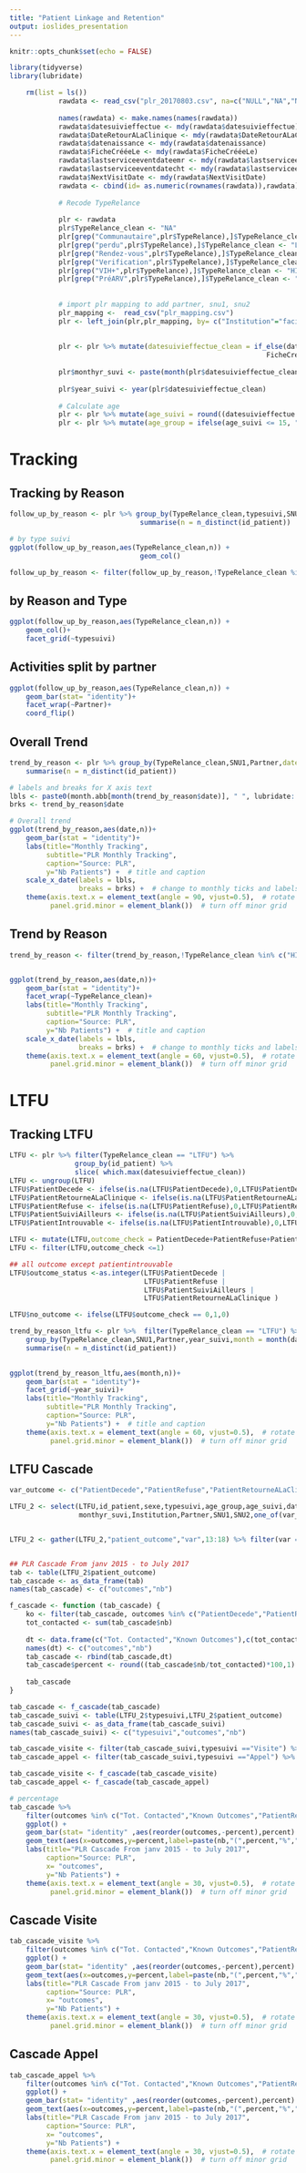 ```yaml
---
title: "Patient Linkage and Retention"
output: ioslides_presentation
---
```


```r
knitr::opts_chunk$set(echo = FALSE)
```

```r

library(tidyverse)
library(lubridate)

    rm(list = ls())
            rawdata <- read_csv("plr_20170803.csv", na=c("NULL","NA","N/A"))
            
            names(rawdata) <- make.names(names(rawdata))
            rawdata$datesuivieffectue <- mdy(rawdata$datesuivieffectue)
            rawdata$DateRetourALaClinique <- mdy(rawdata$DateRetourALaClinique)
            rawdata$datenaissance <- mdy(rawdata$datenaissance)
            rawdata$FicheCrééeLe <- mdy(rawdata$FicheCrééeLe)
            rawdata$lastserviceeventdateemr <- mdy(rawdata$lastserviceeventdateemr)
            rawdata$lastserviceeventdatecht <- mdy(rawdata$lastserviceeventdatecht)
            rawdata$NextVisitDate <- mdy(rawdata$NextVisitDate)
            rawdata <- cbind(id= as.numeric(rownames(rawdata)),rawdata)
            
            # Recode TypeRelance
            
            plr <- rawdata
            plr$TypeRelance_clean <- "NA"
            plr[grep("Communautaire",plr$TypeRelance),]$TypeRelance_clean <- "DAC"
            plr[grep("perdu",plr$TypeRelance),]$TypeRelance_clean <- "LTFU"
            plr[grep("Rendez-vous",plr$TypeRelance),]$TypeRelance_clean <- "Missed RDV"
            plr[grep("Verification",plr$TypeRelance),]$TypeRelance_clean <- "Geolocate"
            plr[grep("VIH+",plr$TypeRelance),]$TypeRelance_clean <- "HIV Pos"
            plr[grep("PréARV",plr$TypeRelance),]$TypeRelance_clean <- "PreART"
            
            
            # import plr mapping to add partner, snu1, snu2
            plr_mapping <-  read_csv("plr_mapping.csv")
            plr <- left_join(plr,plr_mapping, by= c("Institution"="facility"))
            
            
            plr <- plr %>% mutate(datesuivieffectue_clean = if_else(datesuivieffectue - FicheCrééeLe < 0, 
                                                               FicheCrééeLe,datesuivieffectue))
            
            plr$monthyr_suvi <- paste(month(plr$datesuivieffectue_clean,label =T),year(plr$datesuivieffectue_clean),sep="")
            
            plr$year_suivi <- year(plr$datesuivieffectue_clean)
            
            # Calculate age
            plr <- plr %>% mutate(age_suivi = round((datesuivieffectue - datenaissance)/365,0))
            plr <- plr %>% mutate(age_group = ifelse(age_suivi <= 15, "Peds","Adult"))

```

# Tracking

## Tracking by Reason

```r
follow_up_by_reason <- plr %>% group_by(TypeRelance_clean,typesuivi,SNU1,Partner,sexe) %>% 
                                summarise(n = n_distinct(id_patient))

# by type suivi
ggplot(follow_up_by_reason,aes(TypeRelance_clean,n)) + 
                                geom_col()

follow_up_by_reason <- filter(follow_up_by_reason,!TypeRelance_clean %in% c("HIV Pos","PreART"))
```

##   by Reason and Type

```r

ggplot(follow_up_by_reason,aes(TypeRelance_clean,n)) + 
    geom_col()+
    facet_grid(~typesuivi)
```

##  Activities split by partner

```r
ggplot(follow_up_by_reason,aes(TypeRelance_clean,n)) + 
    geom_bar(stat= "identity")+
    facet_wrap(~Partner)+
    coord_flip()
```

##  Overall Trend 

```r

trend_by_reason <- plr %>% group_by(TypeRelance_clean,SNU1,Partner,date = floor_date(datesuivieffectue_clean, "month"),year_suivi,monthyr_suvi,month = month(datesuivieffectue_clean, label= T)) %>% 
    summarise(n = n_distinct(id_patient))

# labels and breaks for X axis text
lbls <- paste0(month.abb[month(trend_by_reason$date)], " ", lubridate::year(trend_by_reason$date))
brks <- trend_by_reason$date

# Overall trend
ggplot(trend_by_reason,aes(date,n))+
    geom_bar(stat = "identity")+
    labs(title="Monthly Tracking", 
         subtitle="PLR Monthly Tracking", 
         caption="Source: PLR", 
         y="Nb Patients") +  # title and caption
    scale_x_date(labels = lbls, 
                 breaks = brks) +  # change to monthly ticks and labels
    theme(axis.text.x = element_text(angle = 90, vjust=0.5),  # rotate x axis text
          panel.grid.minor = element_blank())  # turn off minor grid

```


## Trend by Reason

```r

trend_by_reason <- filter(trend_by_reason,!TypeRelance_clean %in% c("HIV Pos","PreART"))


ggplot(trend_by_reason,aes(date,n))+
    geom_bar(stat = "identity")+
    facet_wrap(~TypeRelance_clean)+
    labs(title="Monthly Tracking", 
         subtitle="PLR Monthly Tracking", 
         caption="Source: PLR", 
         y="Nb Patients") +  # title and caption
    scale_x_date(labels = lbls, 
                 breaks = brks) +  # change to monthly ticks and labels
    theme(axis.text.x = element_text(angle = 60, vjust=0.5),  # rotate x axis text
          panel.grid.minor = element_blank())  # turn off minor grid
```

# LTFU

## Tracking LTFU

```r
LTFU <- plr %>% filter(TypeRelance_clean == "LTFU") %>% 
                group_by(id_patient) %>%
                slice( which.max(datesuivieffectue_clean))
LTFU <- ungroup(LTFU)
LTFU$PatientDecede <- ifelse(is.na(LTFU$PatientDecede),0,LTFU$PatientDecede)
LTFU$PatientRetourneALaClinique <- ifelse(is.na(LTFU$PatientRetourneALaClinique),0,LTFU$PatientRetourneALaClinique)
LTFU$PatientRefuse <- ifelse(is.na(LTFU$PatientRefuse),0,LTFU$PatientRefuse)
LTFU$PatientSuiviAilleurs <- ifelse(is.na(LTFU$PatientSuiviAilleurs),0,LTFU$PatientSuiviAilleurs)
LTFU$PatientIntrouvable <- ifelse(is.na(LTFU$PatientIntrouvable),0,LTFU$PatientIntrouvable)

LTFU <- mutate(LTFU,outcome_check = PatientDecede+PatientRefuse+PatientSuiviAilleurs+PatientRetourneALaClinique+PatientIntrouvable)
LTFU <- filter(LTFU,outcome_check <=1)

## all outcome except patientintrouvable
LTFU$outcome_status <-as.integer(LTFU$PatientDecede | 
                                 LTFU$PatientRefuse |
                                 LTFU$PatientSuiviAilleurs | 
                                 LTFU$PatientRetourneALaClinique )

LTFU$no_outcome <- ifelse(LTFU$outcome_check == 0,1,0)
```

```r

trend_by_reason_ltfu <- plr %>%  filter(TypeRelance_clean == "LTFU") %>%
    group_by(TypeRelance_clean,SNU1,Partner,year_suivi,month = month(datesuivieffectue_clean,label= T)) %>% 
    summarise(n = n_distinct(id_patient)) 
   

ggplot(trend_by_reason_ltfu,aes(month,n))+
    geom_bar(stat = "identity")+
    facet_grid(~year_suivi)+
    labs(title="Monthly Tracking", 
         subtitle="PLR Monthly Tracking", 
         caption="Source: PLR", 
         y="Nb Patients") +  # title and caption
    theme(axis.text.x = element_text(angle = 60, vjust=0.5),  # rotate x axis text
          panel.grid.minor = element_blank())  # turn off minor grid
```

## LTFU Cascade
```r
var_outcome <- c("PatientDecede","PatientRefuse","PatientRetourneALaClinique","PatientSuiviAilleurs","PatientIntrouvable","no_outcome")

LTFU_2 <- select(LTFU,id_patient,sexe,typesuivi,age_group,age_suivi,datesuivieffectue_clean,year_suivi,
                 monthyr_suvi,Institution,Partner,SNU1,SNU2,one_of(var_outcome))


LTFU_2 <- gather(LTFU_2,"patient_outcome","var",13:18) %>% filter(var == 1)


## PLR Cascade From janv 2015 - to July 2017
tab <- table(LTFU_2$patient_outcome)
tab_cascade <- as_data_frame(tab)
names(tab_cascade) <- c("outcomes","nb")

f_cascade <- function (tab_cascade) {
    ko <- filter(tab_cascade, outcomes %in% c("PatientDecede","PatientRefuse","PatientRetourneALaClinique","PatientSuiviAilleurs"))
    tot_contacted <- sum(tab_cascade$nb)
    
    dt <- data.frame(c("Tot. Contacted","Known Outcomes"),c(tot_contacted,sum(ko$nb)))
    names(dt) <- c("outcomes","nb")
    tab_cascade <- rbind(tab_cascade,dt)
    tab_cascade$percent <- round((tab_cascade$nb/tot_contacted)*100,1)
    
    tab_cascade
}

tab_cascade <- f_cascade(tab_cascade)
tab_cascade_suivi <- table(LTFU_2$typesuivi,LTFU_2$patient_outcome)
tab_cascade_suivi <- as_data_frame(tab_cascade_suivi)
names(tab_cascade_suivi) <- c("typesuivi","outcomes","nb")

tab_cascade_visite <- filter(tab_cascade_suivi,typesuivi =="Visite") %>% select(outcomes,nb)
tab_cascade_appel <- filter(tab_cascade_suivi,typesuivi =="Appel") %>% select(outcomes,nb)

tab_cascade_visite <- f_cascade(tab_cascade_visite)
tab_cascade_appel <- f_cascade(tab_cascade_appel)


```


```r
# percentage
tab_cascade %>% 
    filter(outcomes %in% c("Tot. Contacted","Known Outcomes","PatientRetourneALaClinique")) %>%
    ggplot() +
    geom_bar(stat= "identity" ,aes(reorder(outcomes,-percent),percent) )+ 
    geom_text(aes(x=outcomes,y=percent,label=paste(nb,"(",percent,"%",")")), vjust=1.5, colour="white") +
    labs(title="PLR Cascade From janv 2015 - to July 2017", 
         caption="Source: PLR", 
         x= "outcomes",
         y="Nb Patients") +  
    theme(axis.text.x = element_text(angle = 30, vjust=0.5),  # rotate x axis text
          panel.grid.minor = element_blank())  # turn off minor grid

```


## Cascade Visite
```r


tab_cascade_visite %>% 
    filter(outcomes %in% c("Tot. Contacted","Known Outcomes","PatientRetourneALaClinique")) %>%
    ggplot() +
    geom_bar(stat= "identity" ,aes(reorder(outcomes,-percent),percent) )+ 
    geom_text(aes(x=outcomes,y=percent,label=paste(nb,"(",percent,"%",")")), vjust=1.5, colour="white") +
    labs(title="PLR Cascade From janv 2015 - to July 2017", 
         caption="Source: PLR", 
         x= "outcomes",
         y="Nb Patients") +  
    theme(axis.text.x = element_text(angle = 30, vjust=0.5),  # rotate x axis text
          panel.grid.minor = element_blank())  # turn off minor grid
````


## Cascade Appel
```r

tab_cascade_appel %>% 
    filter(outcomes %in% c("Tot. Contacted","Known Outcomes","PatientRetourneALaClinique")) %>%
    ggplot() +
    geom_bar(stat= "identity" ,aes(reorder(outcomes,-percent),percent) )+ 
    geom_text(aes(x=outcomes,y=percent,label=paste(nb,"(",percent,"%",")")), vjust=1.5, colour="white") +
    labs(title="PLR Cascade From janv 2015 - to July 2017", 
         caption="Source: PLR", 
         x= "outcomes",
         y="Nb Patients") +  
    theme(axis.text.x = element_text(angle = 30, vjust=0.5),  # rotate x axis text
          panel.grid.minor = element_blank())  # turn off minor grid
````



```r


````

